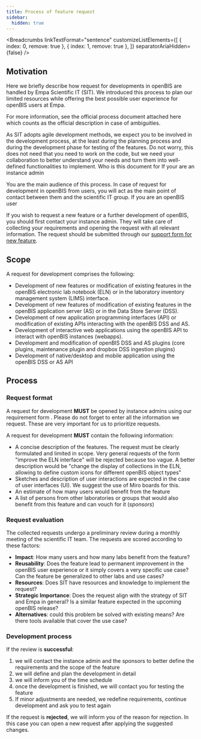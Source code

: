 ---
title: Process of feature request
sidebar:
  hidden: true
---


<Breadcrumbs
  linkTextFormat="sentence"
  customizeListElements={[
    { index: 0, remove: true },
    { index: 1, remove: true },
  ]}
  separatorAriaHidden={false}
/>

## Motivation

Here we briefly describe how request for developments in openBIS are handled by Empa Scientific IT (SIT). We introduced this process to plan our limited resources while offering the best possible user experience for openBIS users at Empa.

For more information, see the official process document attached here which counts as the official description in case of ambiguities.

As SIT adopts agile development methods, we expect you to be involved in the development process, at the least during the planning process and during the development phase for testing of the features. Do not worry, this does not need that you need to work on the code, but we need your collaboration to better understand your needs and turn them into well-defined functionalities to implement.
Who is this document for
If your are an instance admin

You are the main audience of this process. In case of request for development in openBIS from users, you will act as the main point of contact between them and the scientific IT group.
If you are an openBIS user

If you wish to request a new feature or a further development of openBIS, you should first contact your instance admin. They will take care of collecting your requirements and opening the request with all relevant information. The request should be submitted through our [support form for new feature](../../Support.md).

## Scope

A request for development comprises the following:

- Development of new features or modification of existing features in the openBIS electronic lab notebook (ELN) or in the laboratory inventory management system (LIMS) interface.
- Development of new features of modification of existing features in the openBIS application server (AS) or in the Data Store Server (DSS).
- Development of new application programming interfaces (API) or modification of existing APIs interacting with the openBIS DSS and AS.
- Development of interactive web applications using the openBIS API to interact with openBIS instances (webapps).
- Development and modification of openBIS DSS and AS plugins  (core plugins, maintenance plugin and dropbox DSS ingestion plugins)
- Development of native/desktop and mobile application using  the openBIS DSS or AS API

## Process

### Request format

A request for development **MUST** be opened by instance admins  using our requirement form . Please do not forget to enter all the information we request. These are very important for us to prioritize requests.

A request for development **MUST** contain the following information:

- A concise description of the features. The request must be clearly formulated and limited in scope. Very general requests of the form "improve the ELN interface" will be rejected because too vague. A better description would be "change the display of collections in the ELN, allowing to define custom icons for different openBIS object types"
- Sketches and description of user interactions are expected in the case of user interfaces (UI). We suggest the use of Miro boards for this.
- An estimate of how many users would benefit from the feature
- A list of persons  from other laboratories or groups that would also benefit from this feature and can vouch for it  (*sponsors*)

### Request evaluation

The collected requests undergo a preliminary review during a monthly meeting of the scientific IT team. The requests are scored according to these factors:

- **Impact**: How many users and how many labs benefit from the feature?
- **Reusability**: Does the feature lead to permanent improvement in the openBIS user experience or it simply covers a very specific use case? Can the feature be generalized to other labs and use cases?
- **Resources**: Does SIT have resources and knowledge to implement the request?
- **Strategic Importance**: Does the request align with the strategy of SIT and Empa in general? Is a similar feature expected in the upcoming openBIS release?
- **Alternatives**: could this problem be solved with existing means? Are there tools available that cover the use case?

### Development process

If the review is **successful**:

1. we will contact the instance admin and the sponsors to better define the requirements and the scope of the feature
2. we will define and plan the development in detail
3. we will inform you of the time schedule
4. once the development is finished, we will contact you for testing the feature
5. If minor adjustments are needed, we redefine requirements, continue development and ask you to test again

If the request is **rejected**, we will inform you of the reason for rejection. In this case you can open a new  request after applying the suggested changes.
